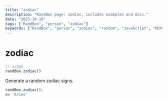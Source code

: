 ```yaml
---
title: "zodiac"
description: "RandBox page: zodiac, includes examples and docs."
date: "2025-10-16"
tags: ["RandBox", "person", "zodiac"]
keywords: ["RandBox", "person", "zodiac", "random", "JavaScript", "MDX"]
---
```


# zodiac

```js
// usage
randBox.zodiac()
```
Generate a random zodiac signs.

```js
randBox.zodiac();
=> 'Aries'
```